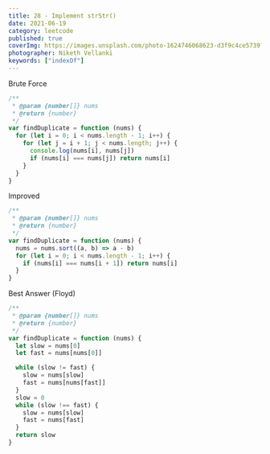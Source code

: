 ```yaml
---
title: 28 - Implement strStr()
date: 2021-06-19
category: leetcode
published: true
coverImg: https://images.unsplash.com/photo-1624746068623-d3f9c4ce5739?ixid=MnwxMjA3fDB8MHxlZGl0b3JpYWwtZmVlZHw1fHx8ZW58MHx8fHw%3D&ixlib=rb-1.2.1&auto=format&fit=crop&w=400&q=60
photographer: Niketh Vellanki
keywords: ["indexOf"]
---
```


Brute Force

```js
/**
 * @param {number[]} nums
 * @return {number}
 */
var findDuplicate = function (nums) {
  for (let i = 0; i < nums.length - 1; i++) {
    for (let j = i + 1; j < nums.length; j++) {
      console.log(nums[i], nums[j])
      if (nums[i] === nums[j]) return nums[i]
    }
  }
}
```

Improved

```js
/**
 * @param {number[]} nums
 * @return {number}
 */
var findDuplicate = function (nums) {
  nums = nums.sort((a, b) => a - b)
  for (let i = 0; i < nums.length - 1; i++) {
    if (nums[i] === nums[i + 1]) return nums[i]
  }
}
```

Best Answer (Floyd)

```js
/**
 * @param {number[]} nums
 * @return {number}
 */
var findDuplicate = function (nums) {
  let slow = nums[0]
  let fast = nums[nums[0]]

  while (slow != fast) {
    slow = nums[slow]
    fast = nums[nums[fast]]
  }
  slow = 0
  while (slow !== fast) {
    slow = nums[slow]
    fast = nums[fast]
  }
  return slow
}
```
